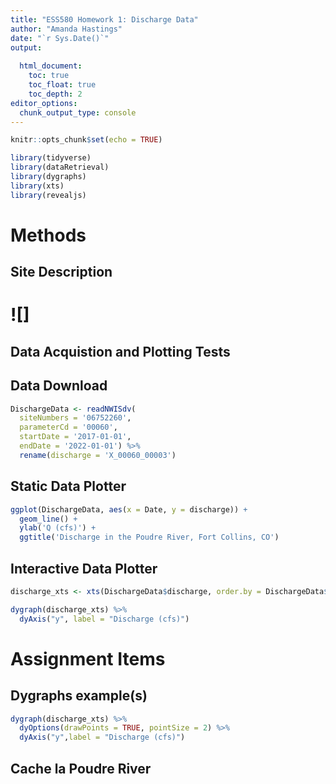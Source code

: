 ```yaml
---
title: "ESS580 Homework 1: Discharge Data"
author: "Amanda Hastings"
date: "`r Sys.Date()`"
output: 
  
  html_document:
    toc: true
    toc_float: true
    toc_depth: 2
editor_options: 
  chunk_output_type: console
---
```


```r
knitr::opts_chunk$set(echo = TRUE)

library(tidyverse)
library(dataRetrieval)
library(dygraphs)
library(xts)
library(revealjs)
```

# Methods 

## Site Description

# ![]

## Data Acquistion and Plotting Tests

## Data Download 

```r
DischargeData <- readNWISdv(
  siteNumbers = '06752260',
  parameterCd = '00060',
  startDate = '2017-01-01',
  endDate = '2022-01-01') %>%
  rename(discharge = 'X_00060_00003')
```

## Static Data Plotter 

```r
ggplot(DischargeData, aes(x = Date, y = discharge)) + 
  geom_line() + 
  ylab('Q (cfs)') + 
  ggtitle('Discharge in the Poudre River, Fort Collins, CO')
```


## Interactive Data Plotter 

```r
discharge_xts <- xts(DischargeData$discharge, order.by = DischargeData$Date)

dygraph(discharge_xts) %>%
  dyAxis("y", label = "Discharge (cfs)")
```

# Assignment Items 

## Dygraphs example(s)
```r
dygraph(discharge_xts) %>%
  dyOptions(drawPoints = TRUE, pointSize = 2) %>%
  dyAxis("y",label = "Discharge (cfs)")
```



## Cache la Poudre River 



